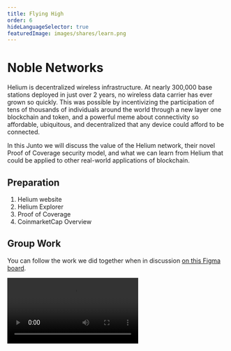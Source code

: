 ```yaml
---
title: Flying High
order: 6
hideLanguageSelector: true
featuredImage: images/shares/learn.png
---
```


# Noble Networks

Helium is decentralized wireless infrastructure. At nearly 300,000 base stations deployed in just over 2 years, no wireless data carrier has ever grown so quickly. This was possible by incentivizing the participation of tens of thousands of individuals around the world through a new layer one blockchain and token, and a powerful meme about connectivity so affordable, ubiquitous, and decentralized that any device could afford to be connected.

In this Junto we will discuss the value of the Helium network, their novel Proof of Coverage security model, and what we can learn from Helium that could be applied to other real-world applications of blockchain.

## Preparation

1. <Link to="https://helium.com/">Helium website</Link>
2. <Link to="https://explorer.helium.com/">Helium Explorer</Link>
3. <Link to="https://docs.helium.com/blockchain/proof-of-coverage/">Proof of Coverage</Link>
4. <Link to="https://coinmarketcap.com/currencies/helium/">CoinmarketCap Overview</Link>

## Group Work

You can follow the work we did together when in discussion [on this Figma board](https://www.figma.com/file/NbH0TmgPSQZ9Xw1j7HNUt5/Tokens-Guild%3A-Helium---Nov-15-2021).

<Video src="https://www.youtube-nocookie.com/embed/QvIAL8IvFc4" />